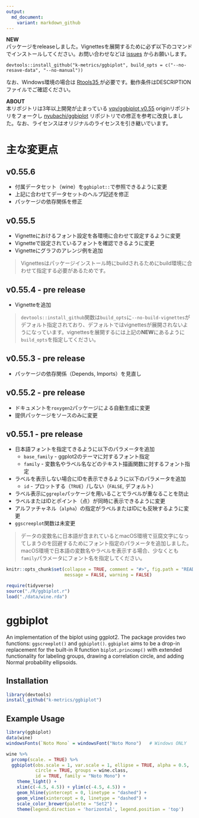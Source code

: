 ```yaml
---
output:
  md_document:
    variant: markdown_github
---
```


<!-- README.md is generated from README.Rmd. Please edit that file -->

**NEW**  
パッケージをreleaseしました。Vignettesを展開するために必ず以下のコマンドでインストールしてください。お問い合わせなどは [issues](https://github.com/k-metrics/ggbiplot/issues) からお願いします。  

```
devtools::install_github("k-metrics/ggbiplot", build_opts = c("--no-resave-data", "--no-manual"))
```

なお、Windows環境の場合は [Rtools35 <i class="fa fa-external-link"></i>](https://cran.r-project.org/bin/windows/Rtools/){target="_blank" title="Building R for Windows"} が必要です。動作条件はDESCRIPTIONファイルでご確認ください。  


**ABOUT**  
本リポジトリは3年以上開発が止まっている [vqv/ggbiplot v0.55](https://github.com/vqv/ggbiplot) originリポジトリをフォークし [nyubachi/ggbiplot](https://github.com/nyubachi/ggbiplot) リポジトリでの修正を参考に改良しました。なお、ライセンスはオリジナルのライセンスを引き継いでいます。



主な変更点
==========

v0.55.6
-------

* 付属データセット（wine）を`ggbiplot::`で参照できるように変更
* 上記に合わせてデータセットのヘルプ記述を修正
* パッケージの依存関係を修正


v0.55.5
-------

* Vignetteにおけるフォント設定を各環境に合わせて設定するように変更
* Vignetteで設定されているフォントを確認できるように変更
* Vignetteにグラフのアレンジ例を追加


> Vignettesはパッケージインストール時にbuildされるためにbuild環境に合わせて指定する必要があるためです。


v0.55.4 - pre release
-------

* Vignetteを追加


> `devtools::install_github`関数は`build_opts`に`--no-build-vignettes`がデフォルト指定されており、デフォルトではvignettesが展開されないようになっています。vignettesを展開するには上記の**NEW**にあるように`build_opts`を指定してください。


v0.55.3 - pre release
-------

* パッケージの依存関係（Depends, Imports）を見直し


v0.55.2 - pre release
-------

* ドキュメントを`roxygen2`パッケージによる自動生成に変更
* 提供パッケージをソースのみに変更


v0.55.1 - pre release
-------

* 日本語フォントを指定てきるように以下のパラメータを追加
    * `base_family` - ggplot2のテーマに対するフォント指定
    * `family` - 変数名やラベル名などのテキスト描画関数に対するフォント指定
* ラベルを表示しない場合にIDを表示できるように以下のパラメータを追加
    * `id` - プロットする（`TRUE`）/しない（`FALSE`, デフォルト）
* ラベル表示に`ggreple`パッケージを用いることでラベルが重なることを防止
* ラベルまたはIDとポイント（点）が同時に表示できるように変更
* アルファチャネル（`alpha`）の指定がラベルまたはIDにも反映するように変更
* `ggscreeplot`関数は未変更

> データの変数名に日本語が含まれているとmacOS環境で豆腐文字になってしまうのを回避するためにフォント指定のパラメータを追加しました。macOS環境で日本語の変数名やラベルを表示する場合、少なくとも`family`パラメータにフォント名を指定してください。  


```r
knitr::opts_chunk$set(collapse = TRUE, comment = "#>", fig.path = "README-",
                      message = FALSE, warning = FALSE)

require(tidyverse)
source("./R/ggbiplot.r")
load("./data/wine.rda")
```

ggbiplot
========

An implementation of the biplot using ggplot2. The package provides two functions: `ggscreeplot()` and `ggbiplot()`. `ggbiplot` aims to be a drop-in replacement for the built-in R function `biplot.princomp()` with extended functionality for labeling groups, drawing a correlation circle, and adding Normal probability ellipsoids.


Installation
------------

```r
library(devtools)
install_github("k-metrics/ggbiplot")
```

Example Usage
-------------

```r
library(ggbiplot)
data(wine)
windowsFonts(`Noto Mono` = windowsFont("Noto Mono")   # Windows ONLY
```

```r
wine %>% 
  prcomp(scale. = TRUE) %>% 
  ggbiplot(obs.scale = 1, var.scale = 1, ellipse = TRUE, alpha = 0.5,
           circle = TRUE, groups = wine.class,
           id = TRUE, family = "Noto Mono") +
    theme_light() + 
    xlim(c(-4.5, 4.5)) + ylim(c(-4.5, 4.5)) + 
    geom_hline(yintercept = 0, linetype = "dashed") + 
    geom_vline(xintercept = 0, linetype = "dashed") + 
    scale_color_brewer(palette = "Set2") + 
    theme(legend.direction = 'horizontal', legend.position = 'top')
```

